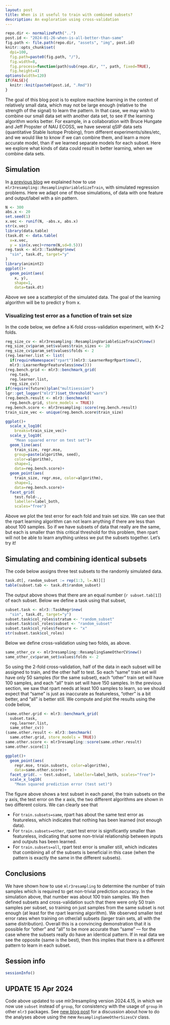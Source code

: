```yaml
---
layout: post
title: When is it useful to train with combined subsets?
description: An exploration using cross-validation
---
```


```r
repo.dir <- normalizePath("..")
post.id <- "2024-01-26-when-is-all-better-than-same"
fig.path <- file.path(repo.dir, "assets", "img", post.id)
knitr::opts_chunk$set(
  dpi=100,
  fig.path=paste0(fig.path, "/"),
  fig.width=8,
  fig.process=function(path)sub(repo.dir, "", path, fixed=TRUE),
  fig.height=4)
options(width=120)
if(FALSE){
  knitr::knit(paste0(post.id, ".Rmd"))
}
```

The goal of this blog post is to explore machine learning in the
context of relatively small data, which may not be large enough
(relative to the strength of the signal) to learn the pattern. In that
case, we may wish to combine our small data set with another data set,
to see if the learning algorithm works better.  For example, in a
collaboration with Bruce Hungate and Jeff Propster of NAU ECOSS, we
have several qSIP data sets (quantitative Stable Isotope Probing),
from different experiments/sites/etc, and we would like to know if we
can combine them, and learn a more accurate model, than if we learned
separate models for each subset. Here we explore what kinds of data
could result in better learning, when we combine data sets.

## Simulation

In [a previous
blog](https://tdhock.github.io/blog/2023/variable-size-train/) we
explained how to use `mlr3resampling::ResamplingVariableSizeTrain`,
with simulated regression problems. Here we adapt one of those
simulations, of data with one feature and output/label with a sin
pattern.

```r
N <- 300
abs.x <- 20
set.seed(1)
x.vec <- runif(N, -abs.x, abs.x)
str(x.vec)
library(data.table)
(task.dt <- data.table(
  x=x.vec,
  y = sin(x.vec)+rnorm(N,sd=0.5)))
reg.task <- mlr3::TaskRegr$new(
  "sin", task.dt, target="y"
)
library(animint2)
ggplot()+
  geom_point(aes(
    x, y),
    shape=1,
    data=task.dt)
```

Above we see a scatterplot of the simulated data. The goal of the
learning algorithm will be to predict y from x.

### Visualizing test error as a function of train set size

In the code below, we define a K-fold cross-validation experiment,
with K=2 folds.

```r
reg_size_cv <- mlr3resampling::ResamplingVariableSizeTrainCV$new()
reg_size_cv$param_set$values$train_sizes <- 20
reg_size_cv$param_set$values$folds <- 2
(reg.learner.list <- list(
  if(requireNamespace("rpart"))mlr3::LearnerRegrRpart$new(),
  mlr3::LearnerRegrFeatureless$new()))
(reg.bench.grid <- mlr3::benchmark_grid(
  reg.task,
  reg.learner.list,
  reg_size_cv))
if(require(future))plan("multisession")
lgr::get_logger("mlr3")$set_threshold("warn")
(reg.bench.result <- mlr3::benchmark(
  reg.bench.grid, store_models = TRUE))
reg.bench.score <- mlr3resampling::score(reg.bench.result)
train_size_vec <- unique(reg.bench.score$train_size)

ggplot()+
  scale_x_log10(
    breaks=train_size_vec)+
  scale_y_log10(
    "Mean squared error on test set")+
  geom_line(aes(
    train_size, regr.mse,
    group=paste(algorithm, seed),
    color=algorithm),
    shape=1,
    data=reg.bench.score)+
  geom_point(aes(
    train_size, regr.mse, color=algorithm),
    shape=1,
    data=reg.bench.score)+
  facet_grid(
    test.fold~.,
    labeller=label_both,
    scales="free")
```

Above we plot the test error for each fold and train set size. We can
see that the rpart learning algorithm can not learn anything if there
are less than about 100 samples. So if we have subsets of data that
really are the same, but each is smaller than this critical threshold
for this problem, then rpart will not be able to learn anything unless
we put the subsets together. Let's try it!

## Simulating and combining identical subsets

The code below assigns three test subsets to the randomly simulated
data.

```r
task.dt[, random_subset := rep(1:3, l=.N)][]
table(subset.tab <- task.dt$random_subset)
```

The output above shows that 
there are an equal number (`r subset.tab[1]`) 
of each subset. 
Below we define a task using that subset,

```r
subset.task <- mlr3::TaskRegr$new(
  "sin", task.dt, target="y")
subset.task$col_roles$stratum <- "random_subset"
subset.task$col_roles$subset <- "random_subset"
subset.task$col_roles$feature <- "x"
str(subset.task$col_roles)
```

Below we define cross-validation using two folds, as above.

```r
same_other_cv <- mlr3resampling::ResamplingSameOtherCV$new()
same_other_cv$param_set$values$folds <- 2
```

So using the 2-fold cross-validation, half of the data in each subset
will be assigned to train, and the other half to test. So each "same"
train set will have only 50 samples (for the same subset), each "other"
train set will have 100 samples, and each "all" train set will have
150 samples. In the previous section, we saw that rpart needs at least
100 samples to learn, so we should expect that "same" is just as
inaccurate as featureless, "other" is a bit better, and "all" is
better still.
We compute and plot the results using the code below,

```r
(same.other.grid <- mlr3::benchmark_grid(
  subset.task,
  reg.learner.list,
  same_other_cv))
(same.other.result <- mlr3::benchmark(
  same.other.grid, store_models = TRUE))
same.other.score <- mlr3resampling::score(same.other.result)
same.other.score[1]

ggplot()+
  geom_point(aes(
    regr.mse, train.subsets, color=algorithm),
    data=same.other.score)+
  facet_grid(. ~ test.subset, labeller=label_both, scales="free")+
  scale_x_log10(
    "Mean squared prediction error (test set)")
```

The figure above shows a test subset in each panel, the train subsets on
the y axis, the test error on the x axis, the two different algorithms
are shown in two different colors. We can clearly see that 

* For `train.subsets=same`, rpart has about the same test error as
  featureless, which indicates that nothing has been learned (not
  enough data).
* For `train.subsets=other`, rpart test error is significantly smaller
  than featureless, indicating that some non-trivial relationship
  between inputs and outputs has been learned.
* For `train.subsets=all`, rpart test error is smaller still, which
  indicates that combining all of the subsets is beneficial in this
  case (when the pattern is exactly the same in the different
  subsets).
  
## Conclusions

We have shown how to use `mlr3resampling` to determine the number of
train samples which is required to get non-trivial prediction
accuracy. In the simulation above, that number was about 100 train
samples. We then defined subsets and cross-validation such that there
were only 50 train samples per subset, so training on just samples from
the same subset is not enough (at least for the rpart learning
algorithm). We observed smaller test error rates when training on
other/all subsets (larger train sets, all with the same
distribution). Overall this is a convincing demonstration that it is
possible for "other" and "all" to be more accurate than "same" --- for
the case where the subsets really do have an identical pattern. If in
real data we see the opposite (same is the best), then this implies
that there is a different pattern to learn in each subset.

## Session info

```r
sessionInfo()
```

## UPDATE 15 Apr 2024

Code above updated to use mlr3resampling version 2024.4.15, in which
we now use `subset` instead of `group`, for consistency with the usage
of `group` in other `mlr3` packages. See [new blog
post](https://tdhock.github.io/blog/2024/cv-all-same-new) for a
discussion about how to do the analyses above using the new
`ResamplingSameOtherSizesCV` class.
